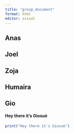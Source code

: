 ```yaml
---
title: "group_document"
format: html
editor: visual
---
```


## Anas

## Joel

## Zoja

## Humaira

## Gio

#### Hey there it's Giosuè

```r
print("Hey there it's Giosuè")
```
